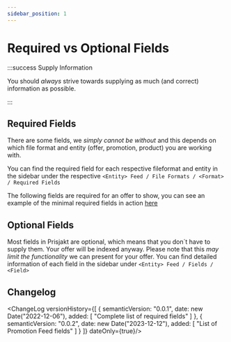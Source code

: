 ```yaml
---
sidebar_position: 1
---
```


# Required vs Optional Fields

:::success Supply Information

You should *always* strive towards supplying as much (and correct) information as possible.

:::

## Required Fields

<RequiredField />

There are some fields, we *simply cannot be without* and this depends on which file format and entity (offer, promotion, product) you are working with. 

You can find the required field for each respective fileformat and entity in the sidebar under the respective `<Entity> Feed / File Formats / <Format> / Required Fields`


The following fields are required for an offer to show, you can see an example of the minimal required fields in action [here](/examples/offer/minimal)


## Optional Fields

<OptionalField />

Most fields in Prisjakt are optional, which means that you don´t have to supply them. Your offer will be indexed anyway. Please note that this *may limit the functionality* we can present for your offer. You can find detailed information of each field in the sidebar under `<Entity> Feed / Fields / <Field>`

## Changelog

<ChangeLog versionHistory={[
  {
    semanticVersion: "0.0.1",
    date: new Date("2022-12-06"),
    added: [
        "Complete list of required fields"
    ]
  },
  {
    semanticVersion: "0.0.2",
    date: new Date("2023-12-12"),
    added: [
        "List of Promotion Feed fields"
    ]
  }
]} dateOnly={true}/>